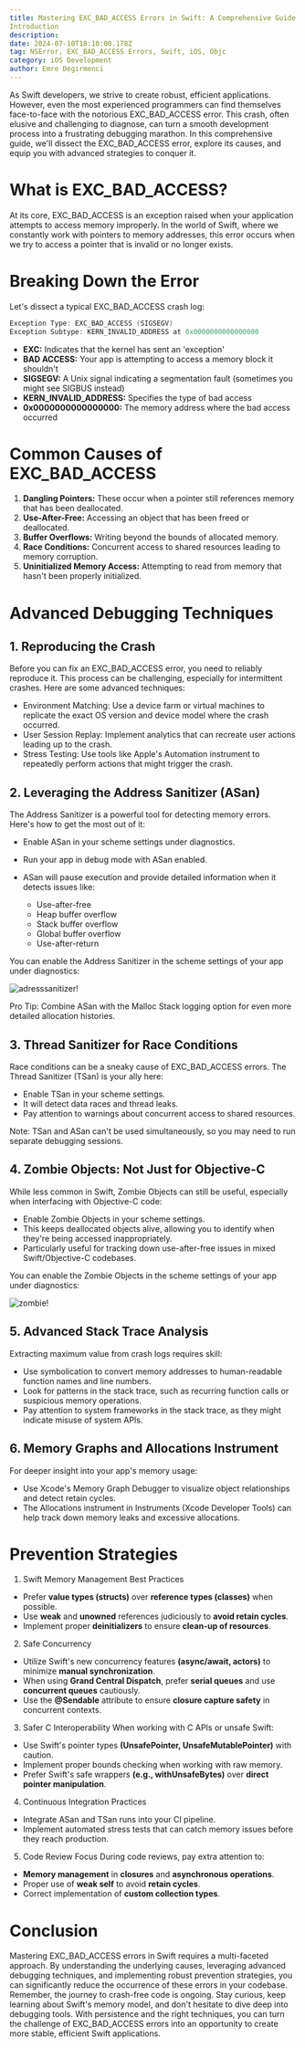 ```yaml
---
title: Mastering EXC_BAD_ACCESS Errors in Swift: A Comprehensive Guide
Introduction
description: 
date: 2024-07-10T18:10:00.178Z
tag: NSError, EXC_BAD_ACCESS Errors, Swift, iOS, Objc
category: iOS Development
author: Emre Degirmenci
---
```


As Swift developers, we strive to create robust, efficient applications. However, even the most experienced programmers can find themselves face-to-face with the notorious EXC_BAD_ACCESS error. This crash, often elusive and challenging to diagnose, can turn a smooth development process into a frustrating debugging marathon. In this comprehensive guide, we'll dissect the EXC_BAD_ACCESS error, explore its causes, and equip you with advanced strategies to conquer it.

# What is EXC_BAD_ACCESS?

At its core, EXC_BAD_ACCESS is an exception raised when your application attempts to access memory improperly. In the world of Swift, where we constantly work with pointers to memory addresses, this error occurs when we try to access a pointer that is invalid or no longer exists.

# Breaking Down the Error
Let's dissect a typical EXC_BAD_ACCESS crash log:

```swift
Exception Type: EXC_BAD_ACCESS (SIGSEGV)
Exception Subtype: KERN_INVALID_ADDRESS at 0x0000000000000000
```

 - **EXC:** Indicates that the kernel has sent an 'exception'
 - **BAD ACCESS:** Your app is attempting to access a memory block it shouldn't
 - **SIGSEGV:** A Unix signal indicating a segmentation fault (sometimes you might see SIGBUS instead)
 - **KERN_INVALID_ADDRESS:** Specifies the type of bad access
 - **0x0000000000000000:** The memory address where the bad access occurred

# Common Causes of EXC_BAD_ACCESS

1. **Dangling Pointers:** These occur when a pointer still references memory that has been deallocated.
2. **Use-After-Free:** Accessing an object that has been freed or deallocated.
3. **Buffer Overflows:** Writing beyond the bounds of allocated memory.
4. **Race Conditions:** Concurrent access to shared resources leading to memory corruption.
5. **Uninitialized Memory Access:** Attempting to read from memory that hasn't been properly initialized.

# Advanced Debugging Techniques

## 1. Reproducing the Crash

Before you can fix an EXC_BAD_ACCESS error, you need to reliably reproduce it. This process can be challenging, especially for intermittent crashes. Here are some advanced techniques:

- Environment Matching: Use a device farm or virtual machines to replicate the exact OS version and device model where the crash occurred.
- User Session Replay: Implement analytics that can recreate user actions leading up to the crash.
- Stress Testing: Use tools like Apple's Automation instrument to repeatedly perform actions that might trigger the crash.

## 2. Leveraging the Address Sanitizer (ASan)

The Address Sanitizer is a powerful tool for detecting memory errors. Here's how to get the most out of it:

- Enable ASan in your scheme settings under diagnostics.
- Run your app in debug mode with ASan enabled.
- ASan will pause execution and provide detailed information when it detects issues like:

    - Use-after-free
    - Heap buffer overflow
    - Stack buffer overflow
    - Global buffer overflow
    - Use-after-return


You can enable the Address Sanitizer in the scheme settings of your app under diagnostics:

![adresssanitizer!](/images/adresssanitizer.png "Address Sanitizer")

Pro Tip: Combine ASan with the Malloc Stack logging option for even more detailed allocation histories.

## 3. Thread Sanitizer for Race Conditions

Race conditions can be a sneaky cause of EXC_BAD_ACCESS errors. The Thread Sanitizer (TSan) is your ally here:

- Enable TSan in your scheme settings.
- It will detect data races and thread leaks.
- Pay attention to warnings about concurrent access to shared resources.

Note: TSan and ASan can't be used simultaneously, so you may need to run separate debugging sessions.

## 4. Zombie Objects: Not Just for Objective-C

While less common in Swift, Zombie Objects can still be useful, especially when interfacing with Objective-C code:

- Enable Zombie Objects in your scheme settings.
- This keeps deallocated objects alive, allowing you to identify when they're being accessed inappropriately.
- Particularly useful for tracking down use-after-free issues in mixed Swift/Objective-C codebases.

You can enable the Zombie Objects in the scheme settings of your app under diagnostics:

![zombie!](/images/zombie.png "Zombie Objects")

## 5. Advanced Stack Trace Analysis

Extracting maximum value from crash logs requires skill:

- Use symbolication to convert memory addresses to human-readable function names and line numbers.
- Look for patterns in the stack trace, such as recurring function calls or suspicious memory operations.
- Pay attention to system frameworks in the stack trace, as they might indicate misuse of system APIs.

## 6. Memory Graphs and Allocations Instrument

For deeper insight into your app's memory usage:

- Use Xcode's Memory Graph Debugger to visualize object relationships and detect retain cycles.
- The Allocations instrument in Instruments (Xcode Developer Tools) can help track down memory leaks and excessive allocations.

# Prevention Strategies

1. Swift Memory Management Best Practices
- Prefer **value types (structs)** over **reference types (classes)** when possible.
- Use **weak** and **unowned** references judiciously to **avoid retain cycles**.
- Implement proper **deinitializers** to ensure **clean-up of resources**.

2. Safe Concurrency
- Utilize Swift's new concurrency features **(async/await, actors)** to minimize **manual synchronization**.
- When using **Grand Central Dispatch**, prefer **serial queues** and use **concurrent queues** cautiously.
- Use the **@Sendable** attribute to ensure **closure capture safety** in concurrent contexts.

3. Safer C Interoperability
When working with C APIs or unsafe Swift:

- Use Swift's pointer types **(UnsafePointer, UnsafeMutablePointer)** with caution.
- Implement proper bounds checking when working with raw memory.
- Prefer Swift's safe wrappers **(e.g., withUnsafeBytes)** over **direct pointer manipulation**.
  
4. Continuous Integration Practices

- Integrate ASan and TSan runs into your CI pipeline.
- Implement automated stress tests that can catch memory issues before they reach production.

5. Code Review Focus
During code reviews, pay extra attention to:

- **Memory management** in **closures** and **asynchronous operations**.
- Proper use of **weak self** to avoid **retain cycles**.
- Correct implementation of **custom collection types**.

# Conclusion

Mastering EXC_BAD_ACCESS errors in Swift requires a multi-faceted approach. By understanding the underlying causes, leveraging advanced debugging techniques, and implementing robust prevention strategies, you can significantly reduce the occurrence of these errors in your codebase.
Remember, the journey to crash-free code is ongoing. Stay curious, keep learning about Swift's memory model, and don't hesitate to dive deep into debugging tools. With persistence and the right techniques, you can turn the challenge of EXC_BAD_ACCESS errors into an opportunity to create more stable, efficient Swift applications.